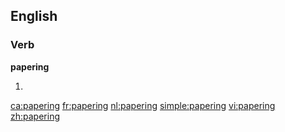 ==English==

===Verb===
'''papering'''

# {{present participle of|paper}}

[[ca:papering]]
[[fr:papering]]
[[nl:papering]]
[[simple:papering]]
[[vi:papering]]
[[zh:papering]]